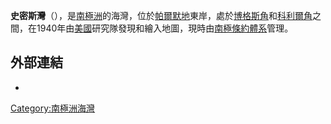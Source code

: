 {{coord|70|25|S|62|0|W|source:GNIS|display=title}}

'''史密斯灣'''（{{lang-en|Smith Inlet}}），是[[南極洲|南極洲]]的海灣，位於[[帕爾默地|帕爾默地]]東岸，處於[[博格斯角|博格斯角]]和[[科利爾角|科利爾角]]之間，在1940年由[[美國|美國]]研究隊發現和繪入地圖，現時由[[南極條約體系|南極條約體系]]管理。

==外部連結==
* {{usgs-gazetteer|id=14074|name=Smith Inlet}}

{{Antarctica-geo-stub}}
[[Category:南極洲海灣|Category:南極洲海灣]]